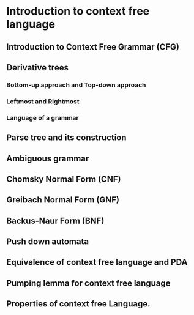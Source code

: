 # Introduction to context free language

## Introduction to Context Free Grammar (CFG)

## Derivative trees

### Bottom-up approach and Top-down approach

### Leftmost and Rightmost

### Language of a grammar

## Parse tree and its construction

## Ambiguous grammar

## Chomsky Normal Form (CNF)

## Greibach Normal Form (GNF)

## Backus-Naur Form (BNF)

## Push down automata

## Equivalence of context free language and PDA

## Pumping lemma for context free language

## Properties of context free Language.
